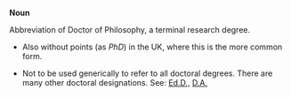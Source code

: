 '''Noun'''

Abbreviation of Doctor of Philosophy, a terminal research degree.

*Also without points (as ''PhD'') in the UK, where this is the more common form.

*Not to be used generically to refer to all doctoral degrees. There are many other doctoral designations. See: [[Ed.D]],, [[D.A.]]